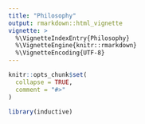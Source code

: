 ```yaml
---
title: "Philosophy"
output: rmarkdown::html_vignette
vignette: >
  %\VignetteIndexEntry{Philosophy}
  %\VignetteEngine{knitr::rmarkdown}
  %\VignetteEncoding{UTF-8}
---
```


```r
knitr::opts_chunk$set(
  collapse = TRUE,
  comment = "#>"
)
```

```r
library(inductive)
```
